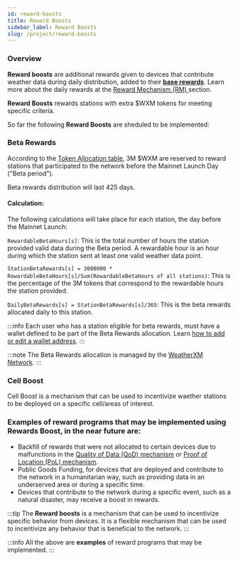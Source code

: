 ```yaml
---
id: reward-boosts
title: Reward Boosts
sidebar_label: Reward Boosts
slug: /project/reward-boosts
---
```




### Overview

**Reward boosts** are additional rewards given to devices that contribute weather data during daily distribution, added to their [**base rewards**](/reward-mechanism#daily-rewards-calculation-process). Learn more about the daily rewards at the [Reward Mechanism (RM) ](/reward-mechanism) section.

**Reward Boosts** rewards stations with extra $WXM tokens for meeting specific criteria. 

So far the following **Reward Boosts** are sheduled to be implemented:

### Beta Rewards

According to the [Token Allocation table](https://weatherxm.network/docs/wxm-token.html#token-allocation), 3M $WXM are reserved to reward stations that participated to the network before the Mainnet Launch Day ("Beta period").

Beta rewards distribution will last 425 days.

#### Calculation:

The following calculations will take place for each station, the day before the Mainnet Launch:

`RewardableBetaHours[s]`:
This is the total number of hours the station provided valid data during the Beta period.
A rewardable hour is an hour during which the station sent at least one valid weather data point.

`StationBetaRewards[s] = 3000000 * RewardableBetaHours[s]/Sum(RewardableBetaHours of all stations)`:
This is the percentage of the 3M tokens that correspond to the rewardable hours the station provided.

`DailyBetaRewards[s] = StationBetaRewards[s]/365`: This is the beta rewards allocated daily to this station.




:::info
Each user who has a station eligible for beta rewards, must have a wallet defined to be part of the Beta Rewards allocation. Learn [how to add or edit a wallet address](/wallet/add-edit-wallet-address).
:::

:::note
The Beta Rewards allocation is managed by the [WeatherXM Network](https://weatherxm.network).
:::

### Cell Boost

Cell Boost is a mechanism that can be used to incentivize waether stations to be deployed on a specific cell/areas of interest. 


### Examples of reward programs that may be implemented using **Rewards Boost**, in the near future are:


- Backfill of rewards that were not allocated to certain devices due to malfunctions in the [Quality of Data (QoD) mechanism](/project/quality-of-data) or [Proof of Location (PoL) mechanism](/project/proof-of-location).
- Public Goods Funding, for devices that are deployed and contribute to the network in a humanitarian way, such as providing data in an underserved area or during a specific time. 
- Devices that contribute to the network during a specific event, such as a natural disaster, may receive a boost in rewards.

:::tip
The **Reward boosts** is a mechanism that can be used to incentivize specific behavior from devices. It is a flexible mechanism that can be used to incentivize any behavior that is beneficial to the network.
:::

:::info
All the above are **examples** of reward programs that may be implemented. 
::: 